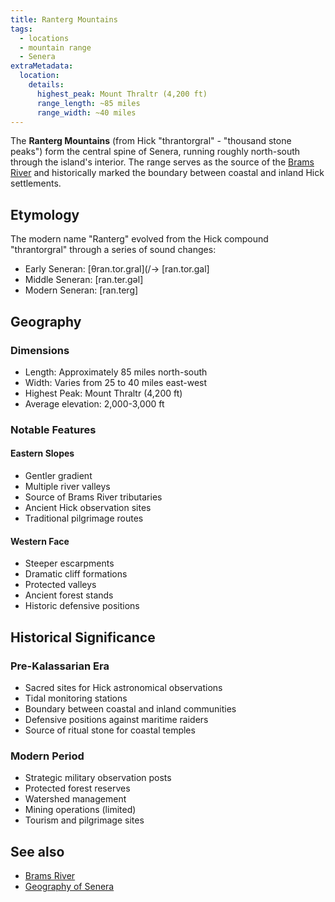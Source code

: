 ```yaml
---
title: Ranterg Mountains
tags:
  - locations
  - mountain range
  - Senera
extraMetadata:
  location:
    details:
      highest_peak: Mount Thraltr (4,200 ft)
      range_length: ~85 miles
      range_width: ~40 miles
---
```


The **Ranterg Mountains** (from Hick "thrantorgral" - "thousand stone peaks")
form the central spine of Senera, running roughly north-south through the
island's interior. The range serves as the source of the
[Brams River](/locations/brams-river) and historically marked the boundary between
coastal and inland Hick settlements.

## Etymology

The modern name "Ranterg" evolved from the Hick compound "thrantorgral" through
a series of sound changes:

* Early Seneran: \[θran.tor.gral](/→ \[ran.tor.gal]
* Middle Seneran: \[ran.ter.gəl]
* Modern Seneran: \[ran.terg]

## Geography

### Dimensions

* Length: Approximately 85 miles north-south
* Width: Varies from 25 to 40 miles east-west
* Highest Peak: Mount Thraltr (4,200 ft)
* Average elevation: 2,000-3,000 ft

### Notable Features

#### Eastern Slopes

* Gentler gradient
* Multiple river valleys
* Source of Brams River tributaries
* Ancient Hick observation sites
* Traditional pilgrimage routes

#### Western Face

* Steeper escarpments
* Dramatic cliff formations
* Protected valleys
* Ancient forest stands
* Historic defensive positions

## Historical Significance

### Pre-Kalassarian Era

* Sacred sites for Hick astronomical observations
* Tidal monitoring stations
* Boundary between coastal and inland communities
* Defensive positions against maritime raiders
* Source of ritual stone for coastal temples

### Modern Period

* Strategic military observation posts
* Protected forest reserves
* Watershed management
* Mining operations (limited)
* Tourism and pilgrimage sites

## See also

* [Brams River](/locations/brams-river)
* [Geography of Senera](/locations/senera#geography)
